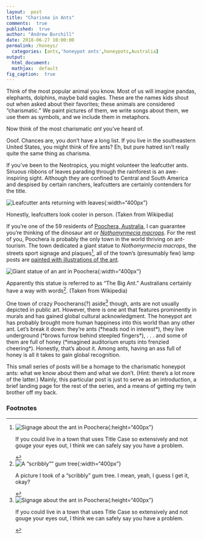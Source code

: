 ```yaml
---
layout:  post
title: "Charisma in Ants"
comments:  true
published:  true
author: "Andrew Burchill"
date: 2018-06-27 10:00:00
permalink: /honeys/
  categories: [ants,'honeypot ants',honeypots,Australia]
output:
  html_document:
  mathjax:  default
fig_caption:  true
---
```

  

Think of the most popular animal you know. Most of us will imagine pandas, elephants, dolphins, maybe bald eagles. These are the names kids shout out when asked about their favorites; these animals are considered “charismatic.” We paint pictures of them, we write songs about them, we use them as symbols, and we include them in metaphors.

Now think of the most charismatic _ant_ you’ve heard of.

<!--more-->

Ooof. Chances are, you don’t have a long list. If you live in the southeastern United States, you might think of fire ants? Eh, but pure hatred isn’t really quite the same thing as charisma. 

If you’ve been to the Neotropics, you might volunteer the leafcutter ants. Sinuous ribbons of leaves parading through the rainforest is an awe-inspiring sight. Although they are confined to Central and South America and despised by certain ranchers, leafcutters are certainly contenders for the title.

![Leafcutter ants returning with leaves](https://upload.wikimedia.org/wikipedia/commons/0/01/Leafcutter_ants_transporting_leaves.jpg){:width="400px"}
<p class = "figcaption">Honestly, leafcutters look cooler in person. (Taken from Wikipedia)</p>


If you’re one of the 59 residents of [Poochera, Australia](https://en.wikipedia.org/wiki/Poochera,_South_Australia), I can guarantee you’re thinking of the dinosaur ant or [_Nothomyrmecia macrops_](https://en.wikipedia.org/wiki/Nothomyrmecia). For the rest of you, Poochera is probably the only town in the world thriving on ant-tourism. The town dedicated a giant statue to _Nothomyrmecia macrops_, the streets sport signage and plaques[^1], all of the town’s (presumably few) lamp posts are [painted with illustrations of the ant](https://antvisions.wordpress.com/2012/11/30/the-ant-town-poochera/). 

![Giant statue of an ant in Poochera](https://upload.wikimedia.org/wikipedia/commons/a/a9/The_Big_Ant.JPG){:width="400px"}
<p class = "figcaption">Apparently this statue is referred to as "The Big Ant." Australians certainly have a way with words[^2]. (Taken from Wikipedia)</p>


One town of crazy Poocherans(?) aside[^1] though, ants are not usually depicted in public art. However, there is one ant that features prominently in murals and has gained global cultural acknowledgment.
The honeypot ant has probably brought more human happiness into this world than any other ant. Let’s break it down: they’re ants (\*heads nod in interest\*), they live underground (\*brows furrow behind steepled fingers\*), . . . and some of them are full of honey (\*imagined auditorium erupts into frenzied cheering\*). Honestly, that’s about it. Among ants, having an ass full of honey is all it takes to gain global recognition. 

This small series of posts will be a homage to the charismatic honeypot ants: what we know about them and what we don’t. (Hint: there’s a lot more of the latter.) Mainly, this particular post is just to serve as an introduction, a brief landing page for the rest of the series, and a means of getting my twin brother off my back.


### Footnotes

[^1]: 
![Signage about the ant in Poochera](https://upload.wikimedia.org/wikipedia/commons/a/a9/The_Big_Ant.JPG){:height="400px"}
<p class = "figcaption"> If you could live in a town that uses Title Case so extensively and not gouge your eyes out, I think we can safely say you have a problem.</p>


[^2]:
![A "scribbly"" gum tree]({{ site.url }}/_posts/figures/static_files/honeys/scribbly.jpg){:width="400px"}
<p class = "figcaption">A picture I took of a "scribbly" gum tree. I mean, yeah, I guess I get it, okay? </p>






